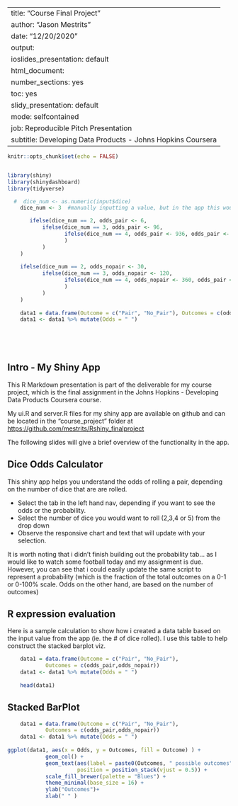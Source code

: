 

---
title: "Course Final Project"
author: "Jason Mestrits"
date: "12/20/2020"
output:
  ioslides_presentation: default
  html_document:
    number_sections: yes
    toc: yes
  slidy_presentation: default
mode: selfcontained
job: Reproducible Pitch Presentation
subtitle: Developing Data Products - Johns Hopkins Coursera
---



```r
knitr::opts_chunk$set(echo = FALSE)


library(shiny)
library(shinydashboard)
library(tidyverse)

  #  dice_num <- as.numeric(input$dice)
    dice_num <- 3  #manually inputting a value, but in the app this would be dynamic

       ifelse(dice_num == 2, odds_pair <- 6, 
           ifelse(dice_num == 3, odds_pair <- 96,
                  ifelse(dice_num == 4, odds_pair <- 936, odds_pair <- 7056
                  )
           )
    )
    
    ifelse(dice_num == 2, odds_nopair <- 30, 
           ifelse(dice_num == 3, odds_nopair <- 120,
                  ifelse(dice_num == 4, odds_nopair <- 360, odds_pair <- 720
                  )
           )
    )
    
    data1 = data.frame(Outcome = c("Pair", "No_Pair"), Outcomes = c(odds_pair,odds_nopair))
    data1 <- data1 %>% mutate(Odds = " ")
    

    
    
```

## Intro - My Shiny App

This R Markdown presentation is part of the deliverable for my course project, which is the final assignment in the Johns Hopkins - Developing Data Products Coursera course.

My ui.R and server.R files for my shiny app are available on github and can be located in the "course_project" folder at <https://github.com/mestrits/Rshiny_finalproject>

The following slides will give a brief overview of the functionality in the app.


## Dice Odds Calculator

This shiny app helps you understand the odds of rolling a pair, depending on the number of dice that are are rolled.

- Select the tab in the left hand nav, depending if you want to see the odds or the probability.
- Select the number of dice you would want to roll (2,3,4 or 5) from the drop down
- Observe the responsive chart and text that will update with your selection.

It is worth noting that i didn't finish building out the probability tab... as I would like to watch some football today and my assignment is due.  However, you can see that i could easily update the same script to represent a probability (which is the fraction of the total outcomes on a 0-1 or 0-100% scale.  Odds on the other hand, are based on the number of outcomes) 

## R expression evaluation
Here is a sample calculation to show how i created a data table based on the input value from the app (ie. the # of dice rolled).  I use this table to help construct the stacked barplot viz.

```r

    data1 = data.frame(Outcome = c("Pair", "No_Pair"),
            Outcomes = c(odds_pair,odds_nopair))
    data1 <- data1 %>% mutate(Odds = " ")
    
    head(data1)
```

## Stacked BarPlot

```r

    data1 = data.frame(Outcome = c("Pair", "No_Pair"),
            Outcomes = c(odds_pair,odds_nopair))
    data1 <- data1 %>% mutate(Odds = " ")
    
ggplot(data1, aes(x = Odds, y = Outcomes, fill = Outcome) ) +
            geom_col() +
            geom_text(aes(label = paste0(Outcomes, " possible outcomes")),
                      position = position_stack(vjust = 0.5)) +
            scale_fill_brewer(palette = "Blues") +
            theme_minimal(base_size = 16) +
            ylab("Outcomes")+
            xlab(" " )

```

